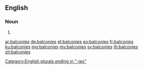 ==English==

===Noun===
{{head|en|plural}}

# {{plural of|balcony|lang=en}}

[[Category:English plurals ending in "-ies"]]

[[ar:balconies]]
[[de:balconies]]
[[et:balconies]]
[[eo:balconies]]
[[fr:balconies]]
[[ku:balconies]]
[[mg:balconies]]
[[my:balconies]]
[[sv:balconies]]
[[th:balconies]]
[[zh:balconies]]